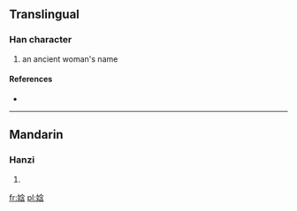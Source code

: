 ==Translingual==

===Han character===
{{Han char|rn=38|rad=女|as=07|sn=10|four=|canj=女人戈口 (VOIR)}}
#{{defn|Han|sort=女07}} an ancient woman's name

====References====
* {{Han ref|kx=0263.060|dkj=06327|hdz=21053.060|uh=5A22|ud=23074}}

----

==Mandarin==

===Hanzi===
{{cmn-hanzi|pin=[[hán]] ([[han2]])|wg=han<sup>2</sup>}}

# {{defn|Mandarin|sort=女07}}

[[fr:娢]]
[[pl:娢]]